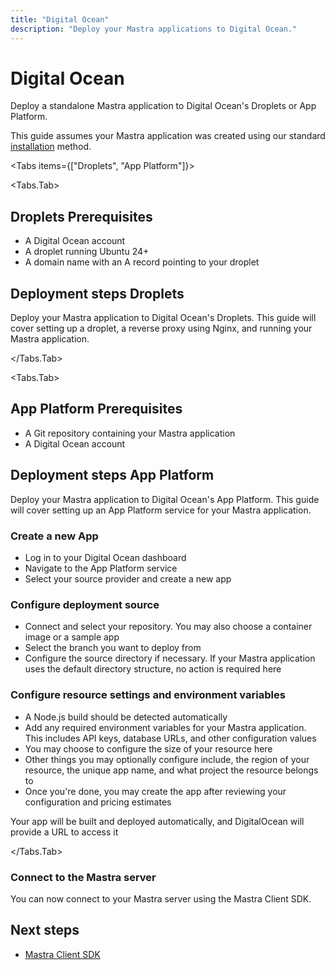 ```yaml
---
title: "Digital Ocean"
description: "Deploy your Mastra applications to Digital Ocean."
---
```



# Digital Ocean

Deploy a standalone Mastra application to Digital Ocean's Droplets or App Platform.

This guide assumes your Mastra application was created using our standard [installation](/docs/getting-started/installation) method.

<Tabs items={["Droplets", "App Platform"]}>

<Tabs.Tab>

## Droplets Prerequisites

- A Digital Ocean account
- A droplet running Ubuntu 24+
- A domain name with an A record pointing to your droplet

## Deployment steps Droplets

Deploy your Mastra application to Digital Ocean's Droplets.
This guide will cover setting up a droplet, a reverse proxy using Nginx, and running your Mastra application.

<ServerConfig />

</Tabs.Tab>

<Tabs.Tab>

## App Platform Prerequisites

- A Git repository containing your Mastra application
- A Digital Ocean account

## Deployment steps App Platform

Deploy your Mastra application to Digital Ocean's App Platform.
This guide will cover setting up an App Platform service for your Mastra application.

<Steps>

### Create a new App

- Log in to your Digital Ocean dashboard
- Navigate to the App Platform service
- Select your source provider and create a new app

### Configure deployment source

- Connect and select your repository. You may also choose a container image or a sample app
- Select the branch you want to deploy from
- Configure the source directory if necessary. If your Mastra application uses the default directory structure, no action is required here

### Configure resource settings and environment variables

- A Node.js build should be detected automatically
- Add any required environment variables for your Mastra application. This includes API keys, database URLs, and other configuration values
- You may choose to configure the size of your resource here
- Other things you may optionally configure include, the region of your resource, the unique app name, and what project the resource belongs to
- Once you're done, you may create the app after reviewing your configuration and pricing estimates

</Steps>

Your app will be built and deployed automatically, and DigitalOcean will provide a URL to access it

</Tabs.Tab>

</Tabs>

### Connect to the Mastra server

You can now connect to your Mastra server using the Mastra Client SDK.

## Next steps

- [Mastra Client SDK](/docs/client-js/overview)

